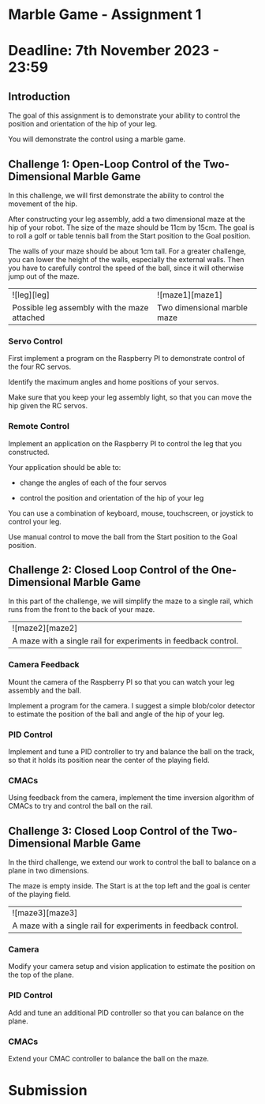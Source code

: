 

# Marble Game - Assignment 1
# Deadline: 7th November 2023 - 23:59

## Introduction

The goal of this assignment is to demonstrate your ability to control
the position and orientation of the hip of your leg.

You will demonstrate the control using a marble game. 

## Challenge 1: Open-Loop Control of the Two-Dimensional Marble Game

In this challenge, we will first demonstrate the ability to control the movement
of the hip. 

After constructing your leg assembly, add a two dimensional maze at the hip
of your robot. The size of the maze should be 11cm by 15cm. The goal is to roll
a golf or table tennis ball from the Start position to the Goal position.

The walls of your maze should be about 1cm tall. For a greater challenge, you 
can lower the height of the walls, especially the external walls. Then you have
to carefully control the speed of the ball, since it will otherwise jump out of
the maze.

<div style={{textAlign: 'center', width:"80%"}}>
  <table>
    <tr>
      <td>
        ![leg][leg]
      </td>
      <td>
        ![maze1][maze1]
      </td>
      </tr>
      <tr>
      <td>
        Possible leg assembly with the maze attached
      </td>
      <td>
        Two dimensional marble maze
      </td>
    </tr>
  </table>
</div>

[leg]: ./leg_assembly.svg
[maze1]: ./maze1.svg

### Servo Control 

First implement a program on the Raspberry PI to demonstrate control
of the four RC servos. 

Identify the maximum angles and home positions of your servos.

Make sure that you keep your leg assembly light, so that you can move the
hip given the RC servos.

### Remote Control 

Implement an application on the Raspberry PI to control the leg that
you constructed. 

Your application should be able to:

  * change the angles of each of the four servos

  * control the position and orientation of the hip of your leg

You can use a combination of keyboard, mouse, touchscreen, or joystick to control
your leg.

Use manual control to move the ball from the Start position to the Goal position.

## Challenge 2: Closed Loop Control of the One-Dimensional Marble Game 

In this part of the challenge, we will simplify the maze to a single rail,
which runs from the front to the back of your maze.

<div style={{textAlign: 'center', width:'40%'}}>
  <table>
    <tr>
      <td>
        ![maze2][maze2]
      </td>
      </tr>
      <tr>
      <td>
        A maze with a single rail for experiments in feedback control.
      </td>
    </tr>
  </table>
</div>

[maze2]: ./maze2.svg


### Camera Feedback

Mount the camera of the Raspberry PI so that you can watch your leg assembly
and the ball. 

Implement a program for the camera. I suggest a simple blob/color detector 
to estimate the position of the ball and angle of the hip of your leg.

### PID Control

Implement and tune a PID controller to try and balance the ball on the track, so that
it holds its position near the center of the playing field.

### CMACs

Using feedback from the camera, implement the time inversion algorithm of
CMACs to try and control the ball on the rail.

## Challenge 3: Closed Loop Control of the Two-Dimensional Marble Game 

In the third challenge, we extend our work to control the ball to balance
on a plane in two dimensions.

The maze is empty inside. The Start is at the top left and the goal is center of the
playing field.

<div style={{textAlign: 'center', width:'40%'}}>
  <table>
    <tr>
      <td>
        ![maze3][maze3]
      </td>
      </tr>
      <tr>
      <td>
        A maze with a single rail for experiments in feedback control.
      </td>
    </tr>
  </table>
</div>

[maze3]: ./maze3.svg

### Camera

Modify your camera setup and vision application to estimate the position on the
top of the plane.

### PID Control

Add and tune an additional PID controller so that you can balance on the plane.

### CMACs

Extend your CMAC controller to balance the ball on the maze.

# Submission






